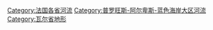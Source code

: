 [[Category:法国各省河流|Category:法国各省河流]]
[[Category:普罗旺斯-阿尔卑斯-蓝色海岸大区河流|Category:普罗旺斯-阿尔卑斯-蓝色海岸大区河流]]
[[Category:瓦尔省地形|Category:瓦尔省地形]]